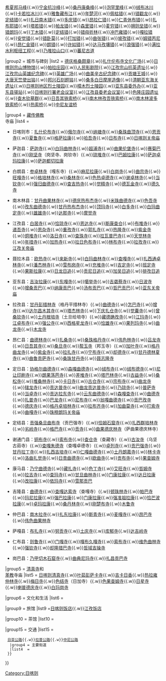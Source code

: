 {{Navbox
|name   = 日喀则地标
|title  = [[日喀则市|日喀则]][[地标]]
|state = collapsed

|group1 = 山川
|list1  = {{nowrap begin}}[[珠穆朗玛峰]]{{.w}}[[希夏邦马峰]]{{.w}}[[宁金抗沙峰]]{{.w}}[[桑丹康桑峰]]{{.w}}[[泡罕里峰]]{{.w}}[[绒布冰川]]{{.w}}[[卡若拉冰川]]{{.w}}[[雅鲁藏布江]]{{.w}}[[年楚河]]{{.w}}[[佩枯错]]{{.w}}[[错戳龙]]{{.w}}[[定结错]]{{.w}}[[扎日南木错]]{{.w}}[[多庆错]]{{.w}}[[昂拉仁错]]{{.w}}[[仁青休布错]]{{.w}}[[扎布耶错]]{{.w}}[[塔若错]]{{.w}}[[帕龙错]]{{.w}}[[森里错]]{{.w}}[[麦穷错]]{{.w}}[[拥则垒错]]{{.w}}[[错朗玛]]{{.w}}[[丁木错]]{{.w}}[[定结错]]{{.w}}[[错母折林]]{{.w}}[[冲巴雍错]]{{.w}}[[嘎拉错]]{{.w}}[[安觉错]]{{.w}}[[错卧莫]]{{.w}}[[打加错]]{{.w}}[[曲张错]]{{.w}}[[坡孜错]]{{.w}}[[姆错丙尼]]{{.w}}[[昂仁金错]]{{.w}}[[朗错]]{{.w}}[[许如错]]{{.w}}[[达马孜壤错]]{{.w}}[[浪强错]]{{.w}}[[满拉水利枢纽工程]]{{.w}}[[乃堆拉山口]]{{.w}}[[蕃尼古道]]{{nowrap end}}

|group2 = 城市与碑刻
|list2  = {{nowrap begin}}[[德庆格桑颇章]]{{.w}}[[扎什伦布寺文化广场]]{{.w}}[[日喀则宗山博物馆]]{{.w}}[[帕拉庄园]]{{.w}}[[人民影剧院]]{{.w}}[[江孜宗山抗英遗址]]{{.w}}[[江孜宗山英雄纪念碑]]{{.w}}[[英雄广场 (江孜)|英雄广场]]{{.w}}[[曲美辛古纪念碑]]{{.w}}[[贡塘王城]]{{.w}}[[大唐天竺使出铭]]{{.w}}[[邦兴石刻题铭]]{{.w}}[[桑多白日摩崖造像]]{{.w}}[[清朝亚东海关遗址]]{{.w}}[[日喀则地区烈士陵园]]{{.w}}[[樟木烈士陵园]]{{.w}}[[亚东县委外办]]{{.w}}[[亚东县驿站]]{{.w}}[[日喀则行署老会议室]]{{.w}}[[江孜县委老会议室]]{{.w}}[[色隆庄园遗址]]{{.w}}[[查木钦墓群]]{{.w}}[[日吾其铁索桥]]{{.w}}[[南木林孜吾铁索桥]]{{.w}}[[南木林波多铁索桥]]{{.w}}[[热索桥]]{{.w}}[[中尼友谊桥]]{{nowrap end}}

|group4 = [[藏传佛教]]<br />寺庙
|list4  = 
* {{nowrap begin}}日喀则市：[[扎什伦布寺]]{{.w}}[[俄尔寺]]{{.w}}[[纳塘寺]]{{.w}}[[桑珠曲顶寺]]{{.w}}[[恩贡寺]]{{.w}}[[夏鲁寺]]{{.w}}[[格萨拉康 (日喀则)|格萨拉康]]{{.w}}[[哈吾寺]]{{.w}}[[日布寺]]{{.w}}[[日喀则关帝庙]]{{nowrap end}}
* {{nowrap begin}}萨迦县：[[萨迦寺]]{{.w}}[[白玛曲林寺]]{{.w}}[[超浦寺]]{{.w}}[[曲果伦堡寺]]{{.w}}[[赛菊巴寺]]{{.w}}[[刚坚寺]]（岗坚寺、岗钦寺）{{.w}}[[琼堆寺]]{{.w}}[[巴姆拉康]]{{.w}}[[萨迦卓玛拉康]]{{.w}}[[萨迦都切拉康]]{{nowrap end}}
* {{nowrap begin}}白朗县：[[参卓林寺]]（嘎东寺）{{.w}}[[麻尼拉康]]{{.w}}[[白岗寺]]{{.w}}[[曲宗寺]]{{.w}}[[旺嘎寺]]{{.w}}[[格培林寺]]{{.w}}[[桑林寺 (白朗县)|桑林寺]]{{.w}}[[色热卓德寺]]{{.w}}[[谢卓林寺]]{{.w}}[[当钦寺]]{{.w}}[[强归曲德寺]]{{.w}}[[查吉热寺]]{{.w}}[[觉精寺]]{{.w}}[[德瓦金寺]]{{.w}}[[德久寺]]{{nowrap end}}
* {{nowrap begin}}南木林县：[[甘丹曲果林寺 (日喀则市)|甘丹曲果林寺]]{{.w}}[[德庆热布杰寺]]{{.w}}[[米珠曲德寺]]{{.w}}[[色吾寺]]{{.w}}[[孜东曲德寺]]{{.w}}[[甘丹热布杰寺]]{{.w}}[[顶玛寺]]{{.w}}[[白多寺]]{{.w}}[[白玛曲定寺]]{{.w}}[[雄雄寺]]{{.w}}[[达那寺 (南木林县)|达那寺]]{{.w}}[[摩觉寺]]{{nowrap end}}
* {{nowrap begin}}江孜县：[[白居寺]]{{.w}}[[恰琼寺]]{{.w}}[[恩达寺]]{{.w}}[[斯康查仓]]{{.w}}[[布堆寺]]{{.w}}[[递吾寺]]{{.w}}[[恩杂寺]]{{.w}}[[重孜寺]]{{.w}}[[郭扎寺]]{{.w}}[[热隆寺]]{{.w}}[[紫金寺 (江孜县)|紫金寺]]{{.w}}[[炯堆寺]]{{.w}}[[洛日寺]]{{.w}}[[查珠寺 (江孜县金嘎乡)|查珠寺]]{{.w}}[[拉瓦普巴寺]]{{.w}}[[天觉林寺]]{{.w}}[[年措寺]]{{.w}}[[加热寺 (江孜县)|加热寺]]{{.w}}[[拉日色布寺]]{{.w}}[[林布寺]]{{.w}}[[拉孜寺 (江孜县)|拉孜寺]]{{.w}}[[江孜关帝庙]]{{nowrap end}}
* {{nowrap begin}}聂拉木县：[[欧热寺]]{{.w}}[[来新寺]]{{.w}}[[白玛曲林寺 (聂拉木县)|白玛曲林寺]]{{.w}}[[查嘎寺 (聂拉木县)|查嘎寺]]{{.w}}[[扎西通卓林寺]]{{.w}}[[潘杰林寺]]{{.w}}[[雪布岗寺]]{{.w}}[[充堆寺 (聂拉木县)|充堆寺]]{{.w}}[[吉定寺 (聂拉木县)|吉定寺]]{{.w}}[[班定寺]]{{.w}}[[果斯拉康]]{{.w}}[[日龙日追]]{{.w}}[[贡尼日追]]{{.w}}[[加吴日追]]{{.w}}[[排孜日追]]{{nowrap end}}
* {{nowrap begin}}亚东县：[[吉汝拉康]]{{.w}}[[东嘎寺]]{{.w}}[[噶举寺]]{{.w}}[[吉砻蔡寺]]{{.w}}[[日波寺]]{{.w}}[[增桑贡巴]]{{.w}}[[纳康贡巴]]{{.w}}[[汤布贡巴]]{{.w}}[[哲巴贡巴]]{{.w}}[[亚东关帝庙]]{{nowrap end}}
* {{nowrap begin}}拉孜县：[[甘丹彭措林寺]]（格丹平措林寺）{{.w}}[[曲德寺 (拉孜县)|曲德寺]]{{.w}}[[怎巴寺]]{{.w}}[[增寺]]{{.w}}[[达尔昌木其寺]]{{.w}}[[塔杰林寺]]{{.w}}[[下庆扎仓寺]]{{.w}}[[觉囊寺]]{{.w}}[[曾桑钦寺]]{{.w}}[[土丹根培寺]]（土旦给培寺）{{.w}}[[藏德确孜寺]]{{.w}}[[江玛寺 (拉孜县)|江玛寺]]{{.w}}[[江卓布寺]]{{.w}}[[强公寺]]{{.w}}[[西格星龙寺]]{{.w}}[[恰雄寺]]{{.w}}[[果列玛寺]]{{.w}}[[曲龙寺 (拉孜县)|曲龙寺]]{{.w}}[[木龙寺 (拉孜县)|木龙寺]]{{nowrap end}}
* {{nowrap begin}}昂仁县：[[曲德林寺]]{{.w}}[[扎桑寺]]{{.w}}[[桑珠格丹寺]]{{.w}}[[伟色林寺]]{{.w}}[[吕龙寺]]{{.w}}[[日吾其寺]]{{.w}}[[桑旦寺]]{{.w}}[[帮玉寺]]（邦玉寺）{{.w}}[[加叶寺]]{{.w}}[[格丹曲龙寺]]{{.w}}[[紫金寺 (昂仁县)|紫金寺]]{{.w}}[[拉扎寺]]{{.w}}[[宁布寺]]{{.w}}[[却德寺]]{{.w}}[[甘丹德林夏寺]]{{.w}}[[曲鲁贡萨寺]]{{.w}}[[桑珠甘丹寺]]{{.w}}[[聂志隆寺]]{{nowrap end}}
* {{nowrap begin}}定日县：[[协格尔曲德寺]]{{.w}}[[森嘎曲德寺]]{{.w}}[[绒布寺]]{{.w}}[[绒布德寺]]{{.w}}[[尼让印刷寺]]{{.w}}[[朗果荡芭寺]]{{.w}}[[差堆寺]]{{.w}}[[塔巴林寺 (定日县)|塔巴林寺]]{{.w}}[[古益寺]]{{.w}}[[桑松寺]]{{.w}}[[堆桑林寺]]{{.w}}[[卡日寺 (定日县)|卡日寺]]{{.w}}[[古仓寺]]{{.w}}[[宗布寺]]{{.w}}[[曲龙寺 (定日县岗嘎镇)|曲龙寺]]{{.w}}[[辖龙寺]]{{.w}}[[贡达普寺]]{{.w}}[[曲龙贡达普寺]]{{.w}}[[乃琼寺 (定日县)|乃琼寺]]{{.w}}[[普萨寺]]{{.w}}[[当卓寺]]{{.w}}[[贡达拉东寺]]{{.w}}[[云东曲德寺]]{{.w}}[[森嘎查寺]]{{.w}}[[曲德寺 (定日县盆吉乡)|曲德寺]]{{.w}}[[扎普寺 (定日县)|扎普寺]]{{.w}}[[巴龙寺]]{{.w}}[[尼布寺 (定日县)|尼布寺]]{{.w}}[[翁嘎曲德寺]]{{.w}}[[贡巴孜寺 (定日县)|贡巴孜寺]]{{.w}}[[德庆寺 (定日县)|德庆寺]]{{.w}}[[格丹卓培林寺]]{{.w}}[[拉布齐寺]]{{.w}}[[加曲莫寺]]{{.w}}[[打索寺]]{{.w}}[[曲嘎寺 (定日县)|曲嘎寺]]{{.w}}[[珠穆朗玛关帝庙]]{{nowrap end}}
* {{nowrap begin}}定结县：[[贡强桑旦曲布寺]]（贡巴强寺）{{.w}}[[恰姆石窟寺]]{{.w}}[[扎西群培林寺]]{{.w}}[[劣岭寺]]{{.w}}[[格巴寺]]{{.w}}[[贡寺]]{{.w}}[[曲果德庆林寺]]（萨曲果德庆林寺）{{nowrap end}}
* {{nowrap begin}}谢通门县：[[铜布寺]]{{.w}}[[索布寺]]{{.w}}[[查仓寺]]（查藏寺）{{.w}}[[古汝寺]]（乌坚古茹寺）{{.w}}[[查嘎朱德寺]]（查嘎卓德寺）{{.w}}[[卓列寺]]{{.w}}[[贡巴强寺]]{{.w}}[[甘丹拉丁寺]]{{.w}}[[扎西吉培寺]]{{.w}}[[仁嘎曲德寺]]{{.w}}[[土丹朗嘉寺]]{{.w}}[[林卡寺]]{{.w}}[[洛曲扎觉寺]]{{.w}}[[日贵曲德寺]]{{.w}}[[欧曲寺]]{{.w}}[[贡布寺]]{{.w}}[[果查姆寺]]{{nowrap end}}
* {{nowrap begin}}康马县：[[乃宁曲德寺]]{{.w}}[[藏扎寺]]{{.w}}[[色丁寺]]{{.w}}[[艾旺寺]]{{.w}}[[哲姆寺]]{{.w}}[[拉吉寺]]{{.w}}[[查玛寺]]{{.w}}[[甘旦曲林寺]]{{.w}}[[门康拉康]]{{.w}}[[达日拉康]]{{.w}}[[改拉康]]{{.w}}[[依玛寺]]{{.w}}[[雪那贡巴]]{{nowrap end}}
* {{nowrap begin}}吉隆县：[[曲德寺 (吉隆县)|曲德寺]]{{.w}}[[查嘎达索寺]]（查嘎寺）{{.w}}[[顿珠林寺]]{{.w}}[[帕巴寺]]{{.w}}[[玛尼拉康 (吉隆县)|玛尼拉康]]{{.w}}[[强巴拉康 (吉隆县)|强巴拉康]]{{.w}}[[门康拉康 (吉隆县)|门康拉康]]{{.w}}[[强准祖拉康]]{{.w}}[[恰芒波拉康]]{{.w}}[[卓玛拉康]]{{.w}}[[桑丹林寺 (吉隆县)|桑丹林寺]]{{.w}}[[刚楚布寺]]{{.w}}[[木鲁寺]]{{nowrap end}}
* {{nowrap begin}}仲巴县：[[南木拉寺]]{{.w}}[[扎东拉康]]{{.w}}[[斯青寺]]{{.w}}[[麦嘎寺]]{{.w}}[[昂巴寺]]{{.w}}[[伟色曲果林寺]]{{nowrap end}}
* {{nowrap begin}}萨嘎县：[[布扎寺]]{{.w}}[[努贡寺]]{{.w}}[[土庆寺]]{{.w}}[[库郁寺]]{{.w}}[[达吉岭寺]]{{nowrap end}}
* {{nowrap begin}}仁布县：[[则鲁寺]]{{.w}}[[门嘎寺]]{{.w}}[[嘎布久嘎寺]]{{.w}}[[索布寺]]{{.w}}[[维色曲林寺]]{{.w}}[[强钦寺]]{{.w}}[[却隆措巴寺]]{{.w}}[[哲域吉操寺]]{{nowrap end}}
* {{nowrap begin}}岗巴县：[[乃甲切木石窟寺]]{{.w}}[[曲典尼玛寺]]{{.w}}[[扎昌贡巴寺]]{{nowrap end}}

|group5 = [[清真寺]]和<br />[[苯教]]寺庙
|list5  = {{nowrap begin}}[[日喀则清真寺]]{{.w}}[[叶茹彭萨卡寺]]{{.w}}[[吉卡日香]]{{.w}}[[热拉雍仲林寺]]{{.w}}[[梅日寺]]{{.w}}[[色结寺]]（日加寺）{{.w}}[[色果查姆寺]]{{.w}}[[日星寺]]{{.w}}[[喇普德庆寺]]{{.w}}[[白玛岗寺]]{{nowrap end}}

|group6 = 文化和生活
|list6  =

|group9 = 旅馆
|list9  ={{nowrap begin}}[[日喀则饭店]]{{.w}}[[江孜饭店]]{{nowrap end}}

|group10 = 茶馆
|list10  =

|group15 = 交通
|list15 =
  {{Navbox subgroup
   |group1 = 铁路
   |list1  = [[拉日铁路]]
   |group2 = 航空
   |list2  = [[日喀则和平机场]]
   |group3 = 公路 
   |list3  = {{nowrap begin}}[[318国道]]{{.w}}[[日亚公路]]{{.w}}[[拉普公路]]{{.w}}[[中尼公路]]{{nowrap end}}
   |group4 = 主要街道 
   |list4  = 
  }}

}}
<noinclude>
[[Category:日喀则]]
[[Category:西藏导航模板|{{PAGENAME}}]]
[[Category:地标导航模板|{{PAGENAME}}]]
</noinclude>